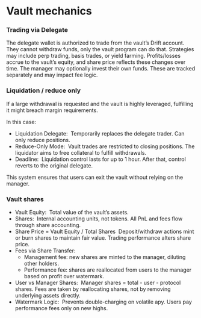 # Vault mechanics
### Trading via Delegate
The delegate wallet is authorized to trade from the vault’s Drift account. They cannot withdraw funds, only the vault program can do that.
Strategies may include perp trading, basis trades, or yield farming. Profits/losses accrue to the vault’s equity, and share price reflects these changes over time.
The manager may optionally invest their own funds. These are tracked separately and may impact fee logic.

### Liquidation / reduce only
If a large withdrawal is requested and the vault is highly leveraged, fulfilling it might breach margin requirements.

In this case:
- Liquidation Delegate:  Temporarily replaces the delegate trader. Can only reduce positions.
- Reduce-Only Mode:  Vault trades are restricted to closing positions. The liquidator aims to free collateral to fulfill withdrawals.
- Deadline:  Liquidation control lasts for up to 1 hour. After that, control reverts to the original delegate.

This system ensures that users can exit the vault without relying on the manager.

### Vault shares
- Vault Equity:  Total value of the vault’s assets.
- Shares:  Internal accounting units, not tokens. All PnL and fees flow through share accounting.
- Share Price = Vault Equity / Total Shares  Deposit/withdraw actions mint or burn shares to maintain fair value. Trading performance alters share price.
- Fees via Share Transfer:
  -   Management fee: new shares are minted to the manager, diluting other holders.
  -   Performance fee: shares are reallocated from users to the manager based on profit over watermark.
- User vs Manager Shares:  Manager shares = total - user - protocol shares. Fees are taken by reallocating shares, not by removing underlying assets directly.
- Watermark Logic:  Prevents double-charging on volatile apy. Users pay performance fees only on new highs.
